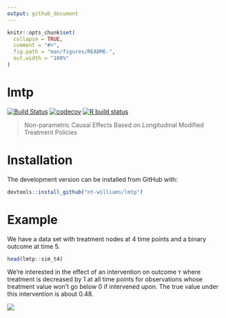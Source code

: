 ```yaml
---
output: github_document
---
```


<!-- README.md is generated from README.Rmd. Please edit that file -->

```r
knitr::opts_chunk$set(
  collapse = TRUE,
  comment = "#>",
  fig.path = "man/figures/README-",
  out.width = "100%"
)
```

# lmtp

<!-- badges: start -->
[![Build Status](https://travis-ci.com/nt-williams/lmtp.svg?token=DA4a53nWMx6q9LisKdRD&branch=master)](https://travis-ci.com/nt-williams/lmtp)
[![codecov](https://codecov.io/gh/nt-williams/lmtp/branch/master/graph/badge.svg?token=TFQNTischL)](https://codecov.io/gh/nt-williams/lmtp)
[![R build status](https://github.com/nt-williams/lmtp/workflows/R-CMD-check/badge.svg)](https://github.com/nt-williams/lmtp/actions)
<!-- badges: end -->

> Non-parametric Causal Effects Based on Longitudinal Modified Treatment Policies

# Installation

The development version can be installed from GitHub with: 

```r
devtools::install_github("nt-williams/lmtp")
```

# Example

We have a data set with treatment nodes at 4 time points and a binary outcome at time 5.

```r
head(lmtp::sim_t4)
```

We're interested in the effect of an intervention on outcome `Y` where treatment is decreased by 1 at all time points for observations whose treatment value won't go below 0 if intervened upon. The true value under this intervention is about 0.48.

![](https://gist.githubusercontent.com/nt-williams/2488fef9e94c7ef1a3920c2682433980/raw/2a339c10d651aa18dc48188b4017c605c30e2405/lmtp-readme-example.svg?sanitize=true)


